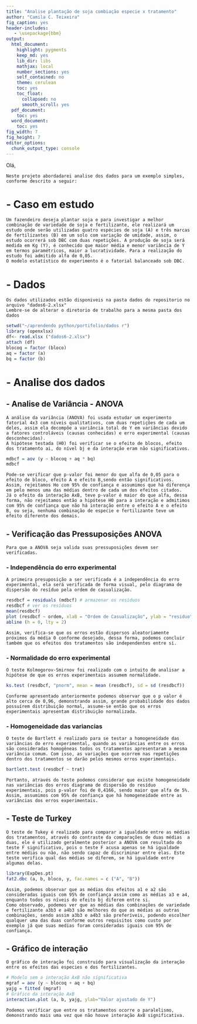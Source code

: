 ---
title: "Analise plantação de soja combiação especie x tratamento"
author: "Camila C. Teixeira"
fig_caption: yes
header-includes:
   - \usepackage{bbm}
output:
  html_document:
    highlight: pygments
    keep_md: yes
    lib_dir: libs
    mathjax: local
    number_sections: yes
    self_contained: no
    theme: cerulean
    toc: yes
    toc_float:
      collapsed: no
      smooth_scroll: yes
  pdf_document:
    toc: yes
  word_document:
    toc: yes
fig_width: 7
fig_height: 7
editor_options:
  chunk_output_type: console
---

Olá,
    
    Neste projeto abordadarei analise dos dados para um exemplo simples, conforme descrito a seguir:

# - Caso em estudo

    Um fazendeiro deseja plantar soja e para investigar a melhor combinação de variedade de soja e fertilizante, ele realizará um estudo onde serão utilizadas quatro espécies de soja (A) e três marcas de fertilizantes (B) em um solo com variação de umidade, assim, o estudo ocorrerá sob DBC com duas repetições. A produção de soja será medida em Kg (Y), é conhecido que maior média e menor variância de Y em termos paramétricos, maior a lucratividade. Para a realização do estudo foi admitido alfa de 0,05.
    O modelo estatístico do experimento é o fatorial balanceado sob DBC.
    
# - Dados

    Os dados utilizados estão disponiveis na pasta dados do repositorio no arquivo "dados6-2.xlsx"
    Lembre-se de alterar o diretorio de trabalho para a mesma pasta dos dados

```{r}
setwd("~/aprendendo python/portifolio/dados r")
library (openxlsx)
df<- read.xlsx ("dados6-2.xlsx")
attach (df)
blocoq = factor (bloco) 
aq = factor (a) 
bq = factor (b) 

```

# - Analise dos dados

## - Analise de Variância  - ANOVA

    A análise da variância (ANOVA) foi usada estudar um experimento fatorial 4x3 com níveis qualitativos, com duas repetições de cada um deles, assim ela decompõe a variância total de Y em variâncias devido a fatores controláveis (causas conhecidas) e erro experimental (causas desconhecidas). 
    A hipótese testada (H0) foi verificar se o efeito de blocos, efeito dos tratamento ai, do nível bj e da interação eram não significativos.

```{r}
mdbcf = aov (y ~ blocoq + aq * bq) 
mdbcf
```

    Pode-se verificar que p-valor foi menor do que alfa de 0,05 para o efeito de bloco, efeito A e efeito B,sendo então significativos. Assim, rejeitamos Ho com 95% de confiança e assumimos que há diferença em pelo menos uma das médias dentro de cada um dos efeitos citados.
    Já o efeito da interação AxB, teve p-valor é maior do que alfa, dessa forma, não rejeitamos então a hipótese H0 para a interação e admitimos com 95% de confiança que não há interação entre o efeito A e o efeito B, ou seja, nenhuma combinação de especie e fertilizante teve um efeito diferente dos demais. 
   
   
## - Verificação das Pressuposições ANOVA

    Para que a ANOVA seja valida suas pressuposições devem ser verificadas.

### - Independência do erro experimental

    A primeira presuposição a ser verificada é a independência do erro experimental, ela será verificada de forma visual, pelo diagrama de dispersão do resíduo pela ordem de casualização.

```{r}
resdbcf = residuals (mdbcf) # armazenar os resíduos 
resdbcf # ver os resíduos
mean(resdbcf)
plot (resdbcf ~ ordem, xlaB = "Ordem de Casualização", ylab = "residuo", main = "Diagrama do Residuo Pela Ordem de Casualizaçao") 
abline (h = 0, lty = 2)
```

    Assim, verifica-se que os erros estão dispersos aleatoriamente próximos da média 0 conforme desejado, dessa forma, podemos concluir também que os efeitos dos tratamentos são independentes entre si.

### - Normalidade do erro experimental

    O teste Kolmogorov-Smirnov foi realizado com o intuito de analisar a hipótese de que os erros experimentais assumem normalidade.
    
```{r}
ks.test (resdbcf, "pnorm", mean = mean (resdbcf), sd = sd (resdbcf))
```
    
    Conforme apresentado anteriormente podemos observar que o p valor é alto cerca de 0,96, demonstrando assim, grande probabilidade dos dados possuírem distribuição normal, assume-se então que os erros experimentais apresentam distribuição normalizada.
  	
### - Homogeneidade das variancias 

    O teste de Bartlett é realizado para se testar a homogeneidade das variâncias do erro experimental, quando as variâncias entre os erros são consideradas homogêneas todos os tratamentos apresentaram a mesma variância comum. Com isso, as variações que ocorrem nas repetições dentro dos tratamentos se darão pelos mesmos erros experimentais.
    
```{r}
bartlett.test (resdbcf ~ trat)
```
    
    Portanto, através do teste podemos considerar que existe homogeneidade nas variâncias dos erros diagrama de dispersão do resíduo experimentais, pois p-valor foi de 0,4166, sendo maior que alfa de 5%. Assim, assumimos com 95% de confiança que há homogeneidade entre as variâncias dos erros experimentais. 

## - Teste de Turkey

    O teste de Tukey é realizado para comparar a igualdade entre as médias dos tratamentos, através do contraste da comparações de duas médias  a duas, ele é utilizado geralmente posterior a ANOVA com resultado do teste F significativo, pois o teste F acusa apenas se há igualdade entre médias ou não, não sendo capaz de discriminar entre elas. Este teste verifica qual das médias se diferem, se há igualdade entre algumas delas. 
    
```{r}
library(ExpDes.pt) 
fat2.dbc (a, b, bloco, y, fac.names = c ("A", "B"))

```
    
    Assim, podemos observar que as médias dos efeitos a1 e a2 são consideradas iguais com 95% de confiança assim como as médias a3 e a4, enquanto todos os níveis do efeito bj diferem entre si.
    Como observado, podemos ver que as médias das combinações de variedade e fertilizante a3b3 e a4b3 são melhores do que as médias as outras combinações, sendo assim a3b3 e a4b3 são preferíveis, podendo escolher qualquer uma das duas conforme outros requisitos como custo por exemplo já que suas medias foram consideradas iguais com 95% de confiança. 
    
## - Gráfico de interação

    O gráfico de interação foi construido para visualização da interação entre os efeitos das especies e dos fertilizantes.

```{r}
# Modelo sem a interação AxB não significativa 
mgraf = aov (y ~ blocoq + aq + bq) 
yajg = fitted (mgraf)
# Gráfico da interação AxB 
interaction.plot (a, b, yajg, ylab="Valor ajustado de Y")
```

    Podemos verificar que entre os tratamentos ocorre o paralelismo, demonstrando mais uma vez que não houve interação AxB significativa.
    